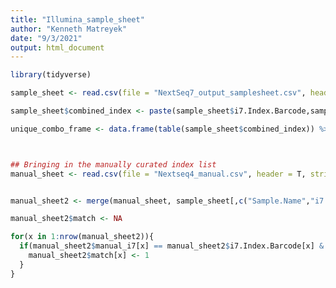 ```yaml
---
title: "Illumina_sample_sheet"
author: "Kenneth Matreyek"
date: "9/3/2021"
output: html_document
---
```


```r
library(tidyverse)
```

```r
sample_sheet <- read.csv(file = "NextSeq7_output_samplesheet.csv", header = T, stringsAsFactors = F)

sample_sheet$combined_index <- paste(sample_sheet$i7.Index.Barcode,sample_sheet$i5.Index.Barcode,sep="_")

unique_combo_frame <- data.frame(table(sample_sheet$combined_index)) %>% arrange(desc(Freq))



## Bringing in the manually curated index list
manual_sheet <- read.csv(file = "Nextseq4_manual.csv", header = T, stringsAsFactors = F)


manual_sheet2 <- merge(manual_sheet, sample_sheet[,c("Sample.Name","i7.Index.Barcode","i5.Index.Barcode")])

manual_sheet2$match <- NA

for(x in 1:nrow(manual_sheet2)){
  if(manual_sheet2$manual_i7[x] == manual_sheet2$i7.Index.Barcode[x] & manual_sheet2$manual_i5[x] == manual_sheet2$i5.Index.Barcode[x]){
    manual_sheet2$match[x] <- 1
  }
}



```
